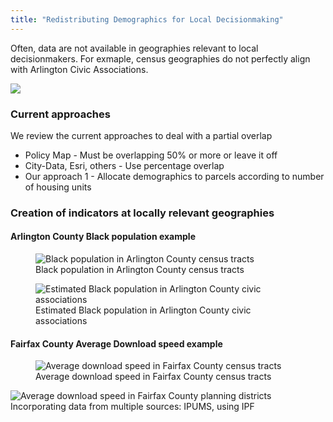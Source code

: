 ```yaml
---
title: "Redistributing Demographics for Local Decisionmaking"
---
```


Often, data are not available in geographies relevant to local decisionmakers. For exmaple, census geographies do not perfectly align with Arlington Civic Associations.

![](img/demographic-censusvcivic.png)

### Current approaches

We review the current approaches to deal with a partial overlap

* Policy Map - Must be overlapping 50% or more or leave it off
* City-Data, Esri, others - Use percentage overlap
* Our approach 1 - Allocate demographics to parcels according to number of housing units

### Creation of indicators at locally relevant geographies

#### Arlington County Black population example

![Black population in Arlington County census tracts](img/demographic-arlcensus.png)

![Estimated Black population in Arlington County civic associations](img/demographic-arlciv.png)

#### Fairfax County Average Download speed example

![Average download speed in Fairfax County census tracts](img/demographic-fxcensus.png)

![Average download speed in Fairfax County planning districts](img/demographic-fxpd.png)
Incorporating data from multiple sources: IPUMS, using IPF
